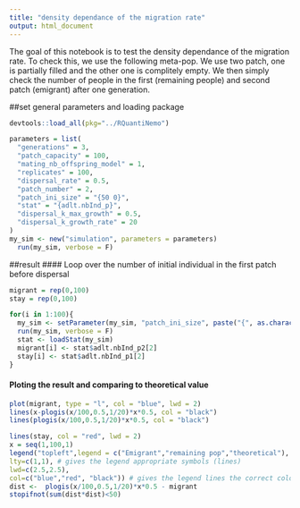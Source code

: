 ```yaml
---
title: "density dependance of the migration rate"
output: html_document
---
```


The goal of this notebook is to test the density dependance of the migration rate. To check this, we use the following meta-pop. We use two patch, one is partially filled and the other one is complitely empty. We then simply check the number of people in the first (remaining people) and second patch (emigrant) after one generation.

##set general parameters and loading package
```r
devtools::load_all(pkg="../RQuantiNemo")
```


```r
parameters = list(
  "generations" = 3,
  "patch_capacity" = 100,
  "mating_nb_offspring_model" = 1,
  "replicates" = 100,
  "dispersal_rate" = 0.5,
  "patch_number" = 2,
  "patch_ini_size" = "{50 0}",
  "stat" = "{adlt.nbInd_p}",
  "dispersal_k_max_growth" = 0.5,
  "dispersal_k_growth_rate" = 20
)
my_sim <- new("simulation", parameters = parameters)
  run(my_sim, verbose = F)
```

##result
#### Loop over the number of initial individual in the first patch before dispersal
```r
migrant = rep(0,100)
stay = rep(0,100)

for(i in 1:100){
  my_sim <- setParameter(my_sim, "patch_ini_size", paste("{", as.character(i)," 0}", collapse = ""))
  run(my_sim, verbose = F)
  stat <- loadStat(my_sim)
  migrant[i] <- stat$adlt.nbInd_p2[2]
  stay[i] <- stat$adlt.nbInd_p1[2]
}
```

#### Ploting the result and comparing to theoretical value
```r
plot(migrant, type = "l", col = "blue", lwd = 2)
lines(x-plogis(x/100,0.5,1/20)*x*0.5, col = "black")
lines(plogis(x/100,0.5,1/20)*x*0.5, col = "black")

lines(stay, col = "red", lwd = 2)
x = seq(1,100,1)
legend("topleft",legend = c("Emigrant","remaining pop","theoretical"),
lty=c(1,1), # gives the legend appropriate symbols (lines)
lwd=c(2.5,2.5),
col=c("blue","red", "black")) # gives the legend lines the correct color and width
dist <-  plogis(x/100,0.5,1/20)*x*0.5 - migrant
stopifnot(sum(dist*dist)<50)

```
  
  